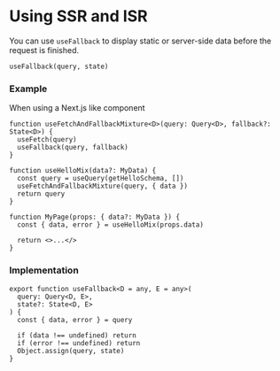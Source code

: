 # Using SSR and ISR

You can use `useFallback` to display static or server-side data before the request is finished.

```tsx
useFallback(query, state) 
```

### Example

When using a Next.js like component

```tsx
function useFetchAndFallbackMixture<D>(query: Query<D>, fallback?: State<D>) {
  useFetch(query)
  useFallback(query, fallback)
}

function useHelloMix(data?: MyData) {
  const query = useQuery(getHelloSchema, [])
  useFetchAndFallbackMixture(query, { data })
  return query
}

function MyPage(props: { data?: MyData }) {
  const { data, error } = useHelloMix(props.data)

  return <>...</>
}
```

### Implementation

```tsx
export function useFallback<D = any, E = any>(
  query: Query<D, E>,
  state?: State<D, E>
) {
  const { data, error } = query

  if (data !== undefined) return
  if (error !== undefined) return
  Object.assign(query, state)
}
```